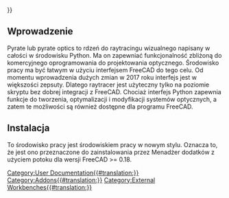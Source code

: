 <languages/>
{{UnfinishedDocu{{#translation:}}}}

==Wprowadzenie==

{{TOCright}}

Pyrate lub pyrate optics to rdzeń do raytracingu wizualnego napisany w całości w środowisku Python. Ma on zapewniać funkcjonalność zbliżoną do komercyjnego oprogramowania do projektowania optycznego. Środowisko pracy ma być łatwym w użyciu interfejsem FreeCAD do tego celu. Od momentu wprowadzenia dużych zmian w 2017 roku interfejs jest w większości zepsuty. Dlatego raytracer jest użyteczny tylko na poziomie skryptu bez dobrej integracji z FreeCAD. Chociaż interfejs Python zapewnia funkcje do tworzenia, optymalizacji i modyfikacji systemów optycznych, a zatem te możliwości są również dostępne dla programu FreeCAD.

==Instalacja==

To środowisko pracy jest środowiskiem pracy w nowym stylu. Oznacza to, że jest ono przeznaczone do zainstalowania przez Menadżer dodatków z użyciem potoku dla wersji FreeCAD >= 0.18.

[[Category:User Documentation{{#translation:}}]]
[[Category:Addons{{#translation:}}]]
[[Category:External Workbenches{{#translation:}}]]
{{clear}}